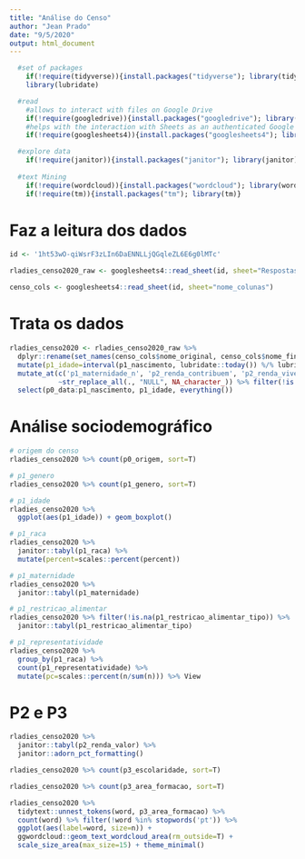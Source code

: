 ```yaml
---
title: "Análise do Censo"
author: "Jean Prado"
date: "9/5/2020"
output: html_document
---
```


```r
  #set of packages
    if(!require(tidyverse)){install.packages("tidyverse"); library(tidyverse)}
    library(lubridate)

  #read
    #allows to interact with files on Google Drive
    if(!require(googledrive)){install.packages("googledrive"); library(googledrive)}
    #helps with the interaction with Sheets as an authenticated Google user
    if(!require(googlesheets4)){install.packages("googlesheets4"); library(googlesheets4)}

  #explore data
    if(!require(janitor)){install.packages("janitor"); library(janitor)}
  
  #text Mining
    if(!require(wordcloud)){install.packages("wordcloud"); library(wordcloud)}
    if(!require(tm)){install.packages("tm"); library(tm)}
```

# Faz a leitura dos dados
```r
id <- '1ht53wO-qiWsrF3zLIn6DaENNLLjQGqleZL6E6g0lMTc'

rladies_censo2020_raw <- googlesheets4::read_sheet(id, sheet="Respostas")

censo_cols <- googlesheets4::read_sheet(id, sheet="nome_colunas")
```

# Trata os dados
```r
rladies_censo2020 <- rladies_censo2020_raw %>% 
  dplyr::rename(set_names(censo_cols$nome_original, censo_cols$nome_final)) %>% 
  mutate(p1_idade=interval(p1_nascimento, lubridate::today()) %/% lubridate::years(1)) %>% 
  mutate_at(c('p1_maternidade_n', 'p2_renda_contribuem', 'p2_renda_vivem', 'p3_ano_titulo'),
            ~str_replace_all(., "NULL", NA_character_)) %>% filter(!is.na(p0_origem)) %>% 
  select(p0_data:p1_nascimento, p1_idade, everything())
```

# Análise sociodemográfico
```r
# origem do censo
rladies_censo2020 %>% count(p0_origem, sort=T)

# p1_genero
rladies_censo2020 %>% count(p1_genero, sort=T)

# p1_idade
rladies_censo2020 %>% 
  ggplot(aes(p1_idade)) + geom_boxplot()

# p1_raca
rladies_censo2020 %>% 
  janitor::tabyl(p1_raca) %>% 
  mutate(percent=scales::percent(percent))

# p1_maternidade
rladies_censo2020 %>% 
  janitor::tabyl(p1_maternidade)

# p1_restricao_alimentar
rladies_censo2020 %>% filter(!is.na(p1_restricao_alimentar_tipo)) %>% 
  janitor::tabyl(p1_restricao_alimentar_tipo)

# p1_representatividade
rladies_censo2020 %>% 
  group_by(p1_raca) %>% 
  count(p1_representatividade) %>% 
  mutate(pc=scales::percent(n/sum(n))) %>% View
```

# P2 e P3
```r
rladies_censo2020 %>% 
  janitor::tabyl(p2_renda_valor) %>% 
  janitor::adorn_pct_formatting()

rladies_censo2020 %>% count(p3_escolaridade, sort=T)

rladies_censo2020 %>% count(p3_area_formacao, sort=T)

rladies_censo2020 %>% 
  tidytext::unnest_tokens(word, p3_area_formacao) %>% 
  count(word) %>% filter(!word %in% stopwords('pt')) %>% 
  ggplot(aes(label=word, size=n)) +
  ggwordcloud::geom_text_wordcloud_area(rm_outside=T) +
  scale_size_area(max_size=15) + theme_minimal()
```

